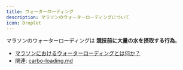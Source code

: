 ```yaml
---
title: ウォーターローディング
description: マラソンのウォーターローディングについて
icon: Droplet
---
```


マラソンのウォーターローディングは **競技前に大量の水を摂取する行為**。

* [マラソンにおけるウォーターローディングとは何か？](https://up-run.jp/columns/column116/)
* 関連: [carbo-loading.md](carbo-loading)
